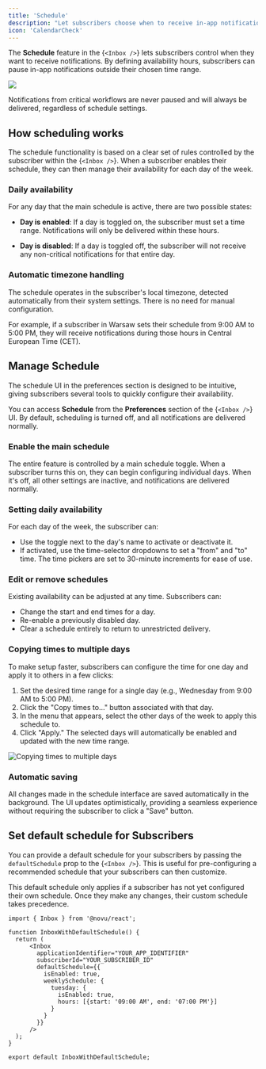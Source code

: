```yaml
---
title: 'Schedule'
description: "Let subscribers choose when to receive in-app notifications with per-day availability windows and timezone-aware delivery."
icon: 'CalendarCheck'
---
```


The **Schedule** feature in the <Method href="/platform/inbox/overview">{`<Inbox />`}</Method> lets subscribers control when they want to receive notifications. By defining availability hours, subscribers can pause in-app notifications outside their chosen time range.

![](/images/inbox/schedule.png)

<Callout>Notifications from critical workflows are never paused and will always be delivered, regardless of schedule settings.</Callout>

## How scheduling works

The schedule functionality is based on a clear set of rules controlled by the subscriber within the <Method href="/platform/inbox/overview">{`<Inbox />`}</Method>. When a subscriber enables their schedule, they can then manage their availability for each day of the week.

### Daily availability
For any day that the main schedule is active, there are two possible states:

- **Day is enabled**: If a day is toggled on, the subscriber must set a time range. Notifications will only be delivered within these hours.

- **Day is disabled**: If a day is toggled off, the subscriber will not receive any non-critical notifications for that entire day.

### Automatic timezone handling

The schedule operates in the subscriber's local timezone, detected automatically from their system settings. There is no need for manual configuration.

For example, if a subscriber in Warsaw sets their schedule from 9:00 AM to 5:00 PM, they will receive notifications during those hours in Central European Time (CET).

## Manage Schedule

The schedule UI in the preferences section is designed to be intuitive, giving subscribers several tools to quickly configure their availability.

You can access **Schedule** from the **Preferences** section of the <Method href="/platform/inbox/overview">{`<Inbox />`}</Method> UI. By default, scheduling is turned off, and all notifications are delivered normally.

### Enable the main schedule

The entire feature is controlled by a main schedule toggle. When a subscriber turns this on, they can begin configuring individual days. When it's off, all other settings are inactive, and notifications are delivered normally.

### Setting daily availability

For each day of the week, the subscriber can:

- Use the toggle next to the day's name to activate or deactivate it.
- If activated, use the time-selector dropdowns to set a "from" and "to" time. The time pickers are set to 30-minute increments for ease of use.

### Edit or remove schedules

Existing availability can be adjusted at any time. Subscribers can:
- Change the start and end times for a day.
- Re-enable a previously disabled day.
- Clear a schedule entirely to return to unrestricted delivery.

### Copying times to multiple days

To make setup faster, subscribers can configure the time for one day and apply it to others in a few clicks:

1. Set the desired time range for a single day (e.g., Wednesday from 9:00 AM to 5:00 PM).
2. Click the "Copy times to..." button associated with that day.
3. In the menu that appears, select the other days of the week to apply this schedule to.
4. Click "Apply." The selected days will automatically be enabled and updated with the new time range.

![Copying times to multiple days](/images/inbox/schedule.gif)

### Automatic saving

All changes made in the schedule interface are saved automatically in the background. The UI updates optimistically, providing a seamless experience without requiring the subscriber to click a "Save" button.

## Set default schedule for Subscribers

You can provide a default schedule for your subscribers by passing the `defaultSchedule` prop to the <Method href="/platform/inbox/overview">{`<Inbox />`}</Method>. This is useful for pre-configuring a recommended schedule that your subscribers can then customize.

This default schedule only applies if a subscriber has not yet configured their own schedule. Once they make any changes, their custom schedule takes precedence.

```tsx
import { Inbox } from '@novu/react';

function InboxWithDefaultSchedule() {
  return (
      <Inbox
        applicationIdentifier="YOUR_APP_IDENTIFIER"
        subscriberId="YOUR_SUBSCRIBER_ID"
        defaultSchedule={{
          isEnabled: true,
          weeklySchedule: {
            tuesday: {
              isEnabled: true,
              hours: [{start: '09:00 AM', end: '07:00 PM'}]
            }
          }
        }}
      />
  );
}

export default InboxWithDefaultSchedule;
```
